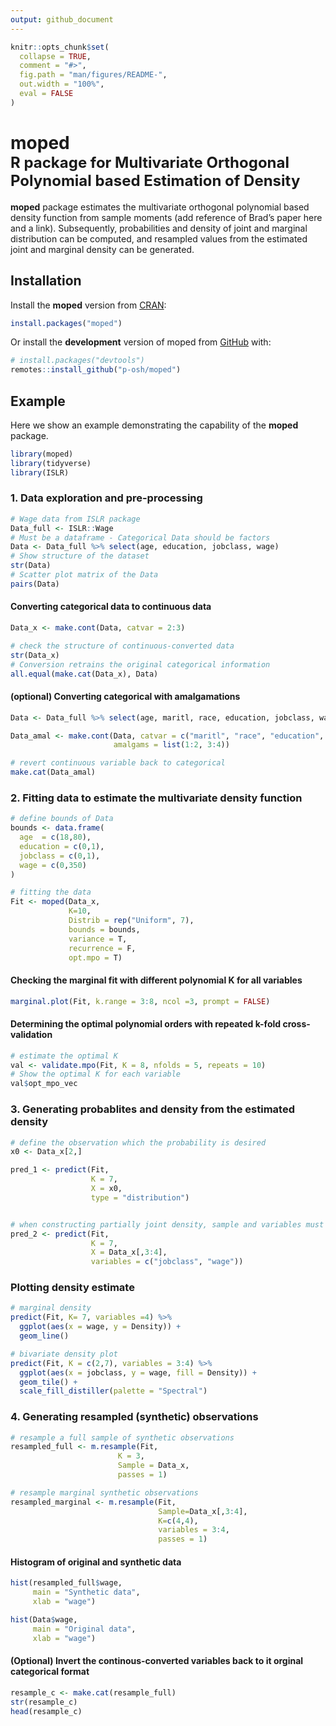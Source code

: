 ```yaml
---
output: github_document
---
```


<!-- README.md is generated from README.Rmd. Please edit that file -->

```r
knitr::opts_chunk$set(
  collapse = TRUE,
  comment = "#>",
  fig.path = "man/figures/README-",
  out.width = "100%",
  eval = FALSE
)
```

# moped <br> <font size="5"> **R** package for Multivariate Orthogonal Polynomial based Estimation of Density </font>


<!-- badges: start -->

<!-- badges: end -->

**moped** package estimates the multivariate orthogonal polynomial based density function from sample moments (add reference of Brad's paper here and a link). Subsequently, probabilities and density of joint and marginal distribution can be computed, and resampled values from the estimated joint and marginal density can be generated.

## Installation

Install the **moped** version from [CRAN](https://github.com/):

```r
install.packages("moped")
```

Or install the **development** version of moped from [GitHub](https://github.com/) with:

```r
# install.packages("devtools")
remotes::install_github("p-osh/moped")
```

## Example

Here we show an example demonstrating the capability of the **moped** package.

```r
library(moped)
library(tidyverse)
library(ISLR)
```

### 1. Data exploration and pre-processing

```r
# Wage data from ISLR package
Data_full <- ISLR::Wage
# Must be a dataframe - Categorical Data should be factors
Data <- Data_full %>% select(age, education, jobclass, wage)
# Show structure of the dataset
str(Data)
# Scatter plot matrix of the Data
pairs(Data)
```

#### Converting categorical data to continuous data

```r
Data_x <- make.cont(Data, catvar = 2:3)

# check the structure of continuous-converted data
str(Data_x)
# Conversion retrains the original categorical information
all.equal(make.cat(Data_x), Data)
```

#### (optional) Converting categorical with amalgamations 

```r
Data <- Data_full %>% select(age, maritl, race, education, jobclass, wage)

Data_amal <- make.cont(Data, catvar = c("maritl", "race", "education", "jobclass"),
                       amalgams = list(1:2, 3:4))

# revert continuous variable back to categorical
make.cat(Data_amal)
```

### 2. Fitting data to estimate the multivariate density function

```r
# define bounds of Data
bounds <- data.frame(
  age  = c(18,80),
  education = c(0,1),
  jobclass = c(0,1),
  wage = c(0,350)
)

# fitting the data
Fit <- moped(Data_x,
             K=10, 
             Distrib = rep("Uniform", 7),
             bounds = bounds, 
             variance = T,
             recurrence = F,
             opt.mpo = T)


```

#### Checking the marginal fit with different polynomial K for all variables

```r
marginal.plot(Fit, k.range = 3:8, ncol =3, prompt = FALSE)
```

#### Determining the optimal polynomial orders with repeated k-fold cross-validation

```r
# estimate the optimal K
val <- validate.mpo(Fit, K = 8, nfolds = 5, repeats = 10)
# Show the optimal K for each variable
val$opt_mpo_vec
```



### 3. Generating probablites and density from the estimated density

```r
# define the observation which the probability is desired
x0 <- Data_x[2,]

pred_1 <- predict(Fit, 
                  K = 7, 
                  X = x0, 
                  type = "distribution")


# when constructing partially joint density, sample and variables must be used together.
pred_2 <- predict(Fit, 
                  K = 7, 
                  X = Data_x[,3:4], 
                  variables = c("jobclass", "wage"))

```

### Plotting density estimate

```r
# marginal density
predict(Fit, K= 7, variables =4) %>%
  ggplot(aes(x = wage, y = Density)) +
  geom_line()
```

```r
# bivariate density plot
predict(Fit, K = c(2,7), variables = 3:4) %>%
  ggplot(aes(x = jobclass, y = wage, fill = Density)) +
  geom_tile() +
  scale_fill_distiller(palette = "Spectral")

```

### 4. Generating resampled (synthetic) observations

```r
# resample a full sample of synthetic observations
resampled_full <- m.resample(Fit,
                        K = 3,
                        Sample = Data_x,
                        passes = 1)

# resample marginal synthetic observations
resampled_marginal <- m.resample(Fit,
                                 Sample=Data_x[,3:4],
                                 K=c(4,4),
                                 variables = 3:4,
                                 passes = 1)


```

#### Histogram of original and synthetic data
```r
hist(resampled_full$wage,
     main = "Synthetic data",
     xlab = "wage")

hist(Data$wage,
     main = "Original data",
     xlab = "wage")
```

#### (Optional) Invert the continous-converted variables back to it orginal categorical format
```r
resample_c <- make.cat(resample_full)
str(resample_c)
head(resample_c)
```
